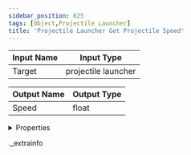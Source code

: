 ```yaml
---
sidebar_position: 625
tags: [Object,Projectile Launcher]
title: 'Projectile Launcher Get Projectile Speed'
---
```






<IChip uuid="1803843e-4e3b-4422-ada9-5f8959337ee5" />

| Input Name | Input Type |
|-----------|-----------|
| Target | projectile launcher |

| Output Name | Output Type |
|-----------|-----------|
| Speed | float |


<details>
  <summary>Properties</summary>
  <div>
    <div>
    <table>
      <thead>
        <tr>
          <th>Room availability:</th>
          <th>Available everywhere</th>
        </tr>
        <tr>
          <th>Is beta required?</th>
          <th>No</th>
        </tr>
        <tr>
          <th>Is this chip a trolling risk?</th>
          <th>No</th>
        </tr>
        <tr>
          <th>Is this chip a role assignment risk?</th>
          <th>No</th>
        </tr>
        <tr>
          <th>Chip UUID</th>
          <th>1803843e-4e3b-4422-ada9-5f8959337ee5</th>
        </tr>
      </thead>
    </table>
    </div>
  </div>
</details>

._extrainfo